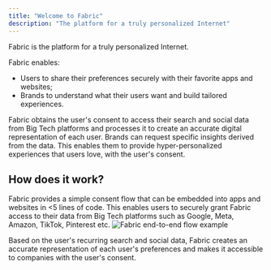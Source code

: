 ```yaml
---
title: "Welcome to Fabric"
description: "The platform for a truly personalized Internet"
---
```


Fabric is the platform for a truly personalized Internet. 

Fabric enables:

- Users to share their preferences securely with their favorite apps and websites;
- Brands to understand what their users want and build tailored experiences.

Fabric obtains the user's consent to access their search and social data from Big Tech platforms and processes it to create an accurate digital representation of each user.
Brands can request specific insights derived from the data. This enables them to provide hyper-personalized experiences that users love, with the user's consent.

## How does it work?

Fabric provides a simple consent flow that can be embedded into apps and websites in <5 lines of code. This enables users to securely grant Fabric access to their data from Big Tech platforms such as Google, Meta, Amazon, TikTok, Pinterest etc.
![Fabric end-to-end flow example](/images/fabric_e2e_consent.svg "Fabric end-to-end flow exaple")

Based on the user's recurring search and social data, Fabric creates an accurate representation of each user's preferences and makes it accessible to companies with the user's consent.
